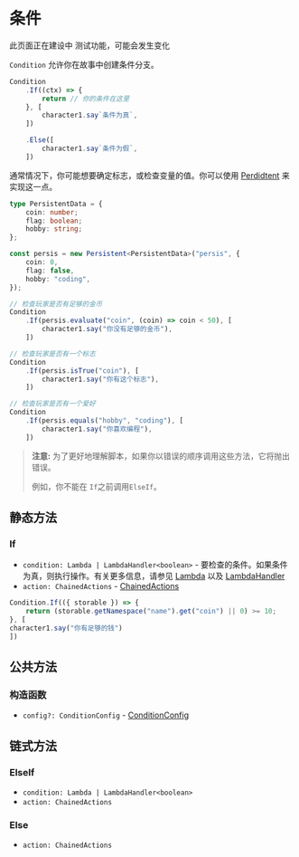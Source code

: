 
# 条件

<Callout type="warning" emoji="⚠️">
    此页面正在建设中
</Callout>

<Callout type="warning" emoji="⚠️">
    测试功能，可能会发生变化
</Callout>

`Condition` 允许你在故事中创建条件分支。

```typescript
Condition
    .If((ctx) => {
        return // 你的条件在这里
    }, [
        character1.say`条件为真`,
    ])

    .Else([
        character1.say`条件为假`,
    ])
```

通常情况下，你可能想要确定标志，或检查变量的值。你可以使用 [Perdidtent](./persistent) 来实现这一点。

```typescript
type PersistentData = {
    coin: number;
    flag: boolean;
    hobby: string;
};

const persis = new Persistent<PersistentData>("persis", {
    coin: 0,
    flag: false,
    hobby: "coding",
});

// 检查玩家是否有足够的金币
Condition
    .If(persis.evaluate("coin", (coin) => coin < 50), [
        character1.say("你没有足够的金币"),
    ])

// 检查玩家是否有一个标志
Condition
    .If(persis.isTrue("coin"), [
        character1.say("你有这个标志"),
    ])

// 检查玩家是否有一个爱好
Condition
    .If(persis.equals("hobby", "coding"), [
        character1.say("你喜欢编程"),
    ])
```

> **注意:** 为了更好地理解脚本，如果你以错误的顺序调用这些方法，它将抛出错误。
> 
> 例如，你不能在 `If`之前调用`ElseIf`。

## 静态方法

### If

<Steps>

- `condition: Lambda | LambdaHandler<boolean>` - 要检查的条件。如果条件为真，则执行操作。有关更多信息，请参见 [Lambda](../types/Lambda) 以及 [LambdaHandler](../types/LambdaHandler)
- `action: ChainedActions` - [ChainedActions](../types/ChainedActions)

```typescript
Condition.If(({ storable }) => {
    return (storable.getNamespace("name").get("coin") || 0) >= 10;
}, [
character1.say("你有足够的钱")
])
```

</Steps>

## 公共方法

### 构造函数

<Steps>

- `config?: ConditionConfig` - [ConditionConfig](../types/ConditionConfig)

</Steps>

## 链式方法

### ElseIf

<Steps>

- `condition: Lambda | LambdaHandler<boolean>`
- `action: ChainedActions`

</Steps>

### Else

<Steps>

- `action: ChainedActions`

</Steps>
